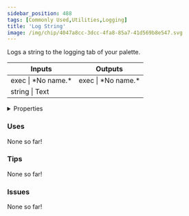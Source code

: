 ```yaml
---
sidebar_position: 488
tags: [Commonly Used,Utilities,Logging]
title: 'Log String'
image: /img/chip/4047a8cc-3dcc-4fa8-85a7-41d569b8e547.svg
---
```


Logs a string to the logging tab of your palette.



<IChip uuid="4047a8cc-3dcc-4fa8-85a7-41d569b8e547"/>

<table><thead><tr><th>Inputs</th><th>Outputs</th></tr></thead><tbody><tr><td>exec | *No name.*</td><td>exec | *No name.*</td></tr><tr><td>string | Text</td><td /></tr></tbody></table>

<details>
  <summary>Properties</summary>
  <div>
    <div>
    <table>
      <tbody>
        <tr>
          <td>Is beta required?</td>
          <td>No</td>
        </tr>
        <tr>
          <td>Is chip a trolling risk?</td>
          <td>No</td>
        </tr>
        <tr>
          <td>Is chip a role assignment risk?</td>
          <td>No</td>
        </tr>
        <tr>
          <td>Chip UUID</td>
          <td>4047a8cc-3dcc-4fa8-85a7-41d569b8e547</td>
        </tr>
        <tr>
          <td>Room availability</td>
          <td>Available everywhere</td>
        </tr>
      </tbody>
    </table>
    </div>
  </div>
</details>

### Uses

None so far!

### Tips

None so far!

### Issues

None so far!